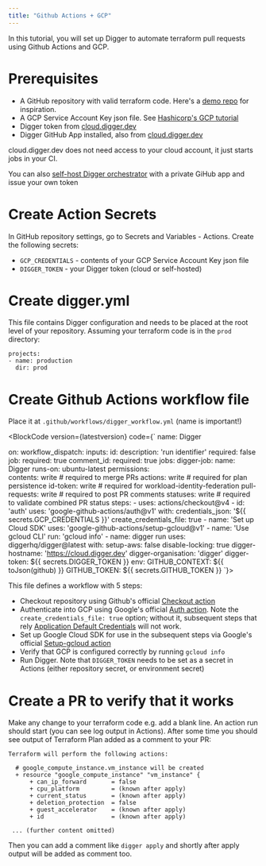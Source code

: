 ```yaml
---
title: "Github Actions + GCP"
---
```


In this tutorial, you will set up Digger to automate terraform pull requests using Github Actions and GCP.

# Prerequisites
- A GitHub repository with valid terraform code. Here's a [demo repo](https://github.com/diggerhq/demo-conftest-gcp/) for inspiration.
- A GCP Service Account Key json file. See [Hashicorp's GCP tutorial](https://developer.hashicorp.com/terraform/tutorials/gcp-get-started/google-cloud-platform-build)
- Digger token from [cloud.digger.dev](https://cloud.digger.dev)
- Digger GitHub App installed, also from [cloud.digger.dev](https://cloud.digger.dev)

<Note>
cloud.digger.dev does not need access to your cloud account, it just starts jobs in your CI.

You can also [self-host Digger orchestrator](/self-host/deploy-docker) with a private GiHub app and issue your own token
</Note>

# Create Action Secrets
In GitHub repository settings, go to Secrets and Variables - Actions. Create the following secrets:
- `GCP_CREDENTIALS` - contents of your GCP Service Account Key json file
- `DIGGER_TOKEN` - your Digger token (cloud or self-hosted)

# Create digger.yml
This file contains Digger configuration and needs to be placed at the root level of your repository. Assuming your terraform code is in the `prod` directory:
```
projects:
- name: production
  dir: prod
```

# Create Github Actions workflow file
Place it at `.github/workflows/digger_workflow.yml` (name is important!)

<BlockCode version={latestversion} code={`
name: Digger

on:
  workflow_dispatch:
    inputs:
      id:
        description: 'run identifier'
        required: false
      job:
        required: true
      comment_id:
        required: true
jobs:
  digger-job:
    name: Digger
    runs-on: ubuntu-latest
    permissions:    
      contents: write      # required to merge PRs
      actions: write       # required for plan persistence
      id-token: write      # required for workload-identity-federation
      pull-requests: write # required to post PR comments
      statuses: write      # required to validate combined PR status
    steps:
    - uses: actions/checkout@v4
    - id: 'auth'
      uses: 'google-github-actions/auth@v1'
      with:
        credentials_json: '$\{\{ secrets.GCP_CREDENTIALS \}\}'
        create_credentials_file: true
    - name: 'Set up Cloud SDK'
      uses: 'google-github-actions/setup-gcloud@v1'
    - name: 'Use gcloud CLI'
      run: 'gcloud info'
    - name: digger run
        uses: diggerhq/digger@latest
        with:
          setup-aws: false
          disable-locking: true
          digger-hostname: 'https://cloud.digger.dev'
          digger-organisation: 'digger'
          digger-token: $\{\{ secrets.DIGGER_TOKEN \}\}
        env:
          GITHUB_CONTEXT: $\{\{ toJson(github) \}\}
          GITHUB_TOKEN: $\{\{ secrets.GITHUB_TOKEN \}\}
`}></BlockCode>

This file defines a workflow with 5 steps:
- Checkout repository using Github's official [Checkout action](https://github.com/actions/checkout)
- Authenticate into GCP using Google's official [Auth action](https://github.com/google-github-actions/auth). Note the `create_credentials_file: true` option; without it, subsequent steps that rely [Application Default Credentials](https://cloud.google.com/docs/authentication/provide-credentials-adc) will not work.
- Set up Google Cloud SDK for use in the subsequent steps via Google's official [Setup-gcloud action](https://github.com/google-github-actions/setup-gcloud)
- Verify that GCP is configured correctly by running `gcloud info`
- Run Digger. Note that `DIGGER_TOKEN` needs to be set as a secret in Actions (either repository secret, or environment secret)


# Create a PR to verify that it works

Make any change to your terraform code e.g. add a blank line. An action run should start (you can see log output in Actions). After some time you should see output of Terraform Plan added as a comment to your PR:

```
Terraform will perform the following actions:

  # google_compute_instance.vm_instance will be created
  + resource "google_compute_instance" "vm_instance" {
      + can_ip_forward       = false
      + cpu_platform         = (known after apply)
      + current_status       = (known after apply)
      + deletion_protection  = false
      + guest_accelerator    = (known after apply)
      + id                   = (known after apply)
      
 ... (further content omitted)
```

Then you can add a comment like `digger apply` and shortly after apply output will be added as comment too.
